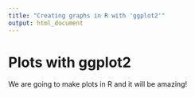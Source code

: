 ```yaml
---
title: "Creating graphs in R with 'ggplot2'"
output: html_document
---
```


# Plots with ggplot2

We are going to make plots in R and it will be amazing!